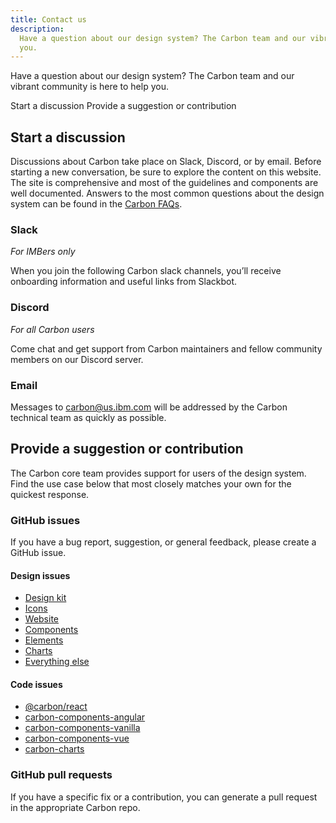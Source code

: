 ```yaml
---
title: Contact us
description:
  Have a question about our design system? The Carbon team and our vibrant community is here to help
  you.
---
```


<PageDescription>

Have a question about our design system? The Carbon team and our vibrant community is here to help
you.

</PageDescription>

<AnchorLinks>

<AnchorLink>Start a discussion</AnchorLink>
<AnchorLink>Provide a suggestion or contribution</AnchorLink>

</AnchorLinks>

## Start a discussion

Discussions about Carbon take place on Slack, Discord, or by email. Before starting a new
conversation, be sure to explore the content on this website. The site is comprehensive and most of
the guidelines and components are well documented. Answers to the most common questions about the
design system can be found in the [Carbon FAQs](/about-carbon/help/faq).

### Slack

_For IMBers only_

When you join the following Carbon slack channels, you’ll receive onboarding information and useful
links from Slackbot.

<CardGroup>
  <MiniCard title="#carbon-design-system" href="https://ibm-studios.slack.com/messages/C0M053VPT/">
    <MdxIcon name="slack" />
  </MiniCard>
  <MiniCard title="#carbon-components" href="https://ibm-studios.slack.com/messages/C046Y0YUD/">
    <MdxIcon name="slack" />
  </MiniCard>
  <MiniCard title="#carbon-react" href="https://ibm-studios.slack.com/messages/C2K6RFJ1G/">
    <MdxIcon name="slack" />
  </MiniCard>
</CardGroup>

### Discord

_For all Carbon users_

Come chat and get support from Carbon maintainers and fellow community members on our Discord
server.

<CardGroup>
  <MiniCard title="Discord server" href="https://discord.gg/SYjvP8epkM">
    <MdxIcon name="discord" />
  </MiniCard>
</CardGroup>

### Email

Messages to carbon@us.ibm.com will be addressed by the Carbon technical team as quickly as possible.

## Provide a suggestion or contribution

The Carbon core team provides support for users of the design system. Find the use case below that
most closely matches your own for the quickest response.

### GitHub issues

If you have a bug report, suggestion, or general feedback, please create a GitHub issue.

#### Design issues

- [Design kit](https://github.com/carbon-design-system/carbon-design-kit/issues/new)
- [Icons](https://github.com/carbon-design-system/carbon-icons/issues/new)
- [Website](https://github.com/carbon-design-system/carbon-website/issues/new/choose)
- [Components](https://github.com/carbon-design-system/carbon/issues/new/choose)
- [Elements](https://github.com/carbon-design-system/carbon/issues/new/choose)
- [Charts](https://github.com/carbon-design-system/carbon-charts/issues/new)
- [Everything else](https://github.com/carbon-design-system/issue-tracking/issues/new)

#### Code issues

- [@carbon/react](https://github.com/carbon-design-system/carbon/issues/new/choose)
- [carbon-components-angular](https://github.com/IBM/carbon-components-angular/issues/new)
- [carbon-components-vanilla](https://github.com/carbon-design-system/carbon/issues/new/choose)
- [carbon-components-vue](https://github.com/carbon-design-system/carbon-components-vue/issues/new)
- [carbon-charts](https://github.com/carbon-design-system/carbon-charts/issues/new)

### GitHub pull requests

If you have a specific fix or a contribution, you can generate a pull request in the appropriate
Carbon repo.
